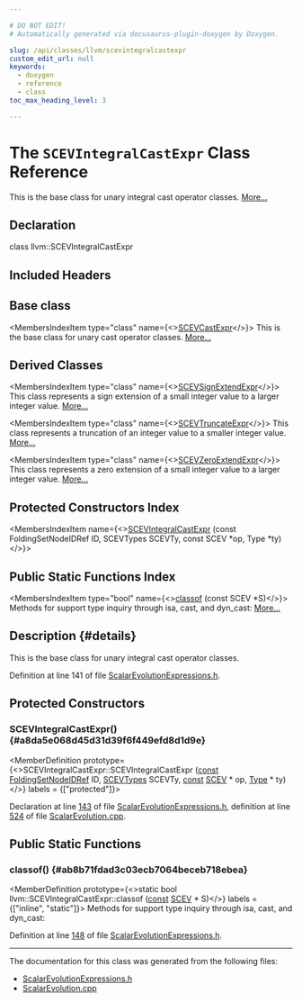 ```yaml
---

# DO NOT EDIT!
# Automatically generated via docusaurus-plugin-doxygen by Doxygen.

slug: /api/classes/llvm/scevintegralcastexpr
custom_edit_url: null
keywords:
  - doxygen
  - reference
  - class
toc_max_heading_level: 3

---
```





# The `SCEVIntegralCastExpr` Class Reference

<DoxygenPage pluginConfig={pluginConfig}>

This is the base class for unary integral cast operator classes. <a href="#details">More...</a>

## Declaration

<CodeBlock>class llvm::SCEVIntegralCastExpr</CodeBlock>

## Included Headers

<IncludesList>
<IncludesListItem
  filePath="llvm/Analysis/ScalarEvolutionExpressions.h"
  permalink="/docs/api/files/include/include/llvm/include/llvm/analysis/scalarevolutionexpressions-h"
  isLocal="true" />
</IncludesList>

## Base class

<MembersIndex>

<MembersIndexItem
  type="class"
  name={<><a href="/docs/api/classes/llvm/scevcastexpr">SCEVCastExpr</a></>}>
This is the base class for unary cast operator classes. <a href="/docs/api/classes/llvm/scevcastexpr/#details">More...</a>
</MembersIndexItem>

</MembersIndex>

## Derived Classes

<MembersIndex>

<MembersIndexItem
  type="class"
  name={<><a href="/docs/api/classes/llvm/scevsignextendexpr">SCEVSignExtendExpr</a></>}>
This class represents a sign extension of a small integer value to a larger integer value. <a href="/docs/api/classes/llvm/scevsignextendexpr/#details">More...</a>
</MembersIndexItem>

<MembersIndexItem
  type="class"
  name={<><a href="/docs/api/classes/llvm/scevtruncateexpr">SCEVTruncateExpr</a></>}>
This class represents a truncation of an integer value to a smaller integer value. <a href="/docs/api/classes/llvm/scevtruncateexpr/#details">More...</a>
</MembersIndexItem>

<MembersIndexItem
  type="class"
  name={<><a href="/docs/api/classes/llvm/scevzeroextendexpr">SCEVZeroExtendExpr</a></>}>
This class represents a zero extension of a small integer value to a larger integer value. <a href="/docs/api/classes/llvm/scevzeroextendexpr/#details">More...</a>
</MembersIndexItem>

</MembersIndex>

## Protected Constructors Index

<MembersIndex>

<MembersIndexItem
  name={<><a href="#a8da5e068d45d31d39f6f449efd8d1d9e">SCEVIntegralCastExpr</a> (const FoldingSetNodeIDRef ID, SCEVTypes SCEVTy, const SCEV &#42;op, Type &#42;ty)</>}>
</MembersIndexItem>

</MembersIndex>

## Public Static Functions Index

<MembersIndex>

<MembersIndexItem
  type="bool"
  name={<><a href="#ab8b71fdad3c03ecb7064beceb718ebea">classof</a> (const SCEV &#42;S)</>}>
Methods for support type inquiry through isa, cast, and dyn&#95;cast: <a href="#ab8b71fdad3c03ecb7064beceb718ebea">More...</a>
</MembersIndexItem>

</MembersIndex>

## Description {#details}

This is the base class for unary integral cast operator classes.

Definition at line 141 of file <a href="/docs/api/files/include/include/llvm/include/llvm/analysis/scalarevolutionexpressions-h">ScalarEvolutionExpressions.h</a>.

<SectionDefinition>

## Protected Constructors

### SCEVIntegralCastExpr() {#a8da5e068d45d31d39f6f449efd8d1d9e}

<MemberDefinition
  prototype={<>SCEVIntegralCastExpr::SCEVIntegralCastExpr (<a href="/docs/api/files/lib/lib/target/lib/target/aarch64/aarch64promoteconstant-cpp/#a90f8350fecae261c25be85d38b451bff">const</a> <a href="/docs/api/classes/llvm/foldingsetnodeidref">FoldingSetNodeIDRef</a> ID, <a href="/docs/api/namespaces/llvm/#ad409632178dd00316abd4c35d3e14b5e">SCEVTypes</a> SCEVTy, <a href="/docs/api/files/lib/lib/target/lib/target/aarch64/aarch64promoteconstant-cpp/#a90f8350fecae261c25be85d38b451bff">const</a> <a href="/docs/api/classes/llvm/scev">SCEV</a> &#42; op, <a href="/docs/api/classes/llvm/type">Type</a> &#42; ty)</>}
  labels = {["protected"]}>

Declaration at line <a href="/docs/api/files/include/include/llvm/include/llvm/analysis/scalarevolutionexpressions-h/#l00143">143</a> of file <a href="/docs/api/files/include/include/llvm/include/llvm/analysis/scalarevolutionexpressions-h">ScalarEvolutionExpressions.h</a>, definition at line <a href="/docs/api/files/lib/lib/analysis/scalarevolution-cpp/#l00524">524</a> of file <a href="/docs/api/files/lib/lib/analysis/scalarevolution-cpp">ScalarEvolution.cpp</a>.
</MemberDefinition>

</SectionDefinition>

<SectionDefinition>

## Public Static Functions

### classof() {#ab8b71fdad3c03ecb7064beceb718ebea}

<MemberDefinition
  prototype={<>static bool llvm::SCEVIntegralCastExpr::classof (<a href="/docs/api/files/lib/lib/target/lib/target/aarch64/aarch64promoteconstant-cpp/#a90f8350fecae261c25be85d38b451bff">const</a> <a href="/docs/api/classes/llvm/scev">SCEV</a> &#42; S)</>}
  labels = {["inline", "static"]}>
Methods for support type inquiry through isa, cast, and dyn&#95;cast:

Definition at line <a href="/docs/api/files/include/include/llvm/include/llvm/analysis/scalarevolutionexpressions-h/#l00148">148</a> of file <a href="/docs/api/files/include/include/llvm/include/llvm/analysis/scalarevolutionexpressions-h">ScalarEvolutionExpressions.h</a>.
</MemberDefinition>

</SectionDefinition>

<hr/>

The documentation for this class was generated from the following files:

<ul>
<li><a href="/docs/api/files/include/include/llvm/include/llvm/analysis/scalarevolutionexpressions-h">ScalarEvolutionExpressions.h</a></li>
<li><a href="/docs/api/files/lib/lib/analysis/scalarevolution-cpp">ScalarEvolution.cpp</a></li>
</ul>

</DoxygenPage>

